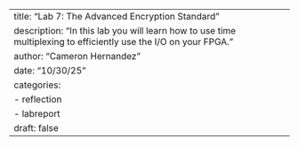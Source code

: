 ---
title: "Lab 7: The Advanced Encryption Standard"
description: "In this lab you will learn how to use time multiplexing to efficiently use the I/O on your FPGA."
author: "Cameron Hernandez"
date: "10/30/25"
categories:
  - reflection
  - labreport
draft: false
---